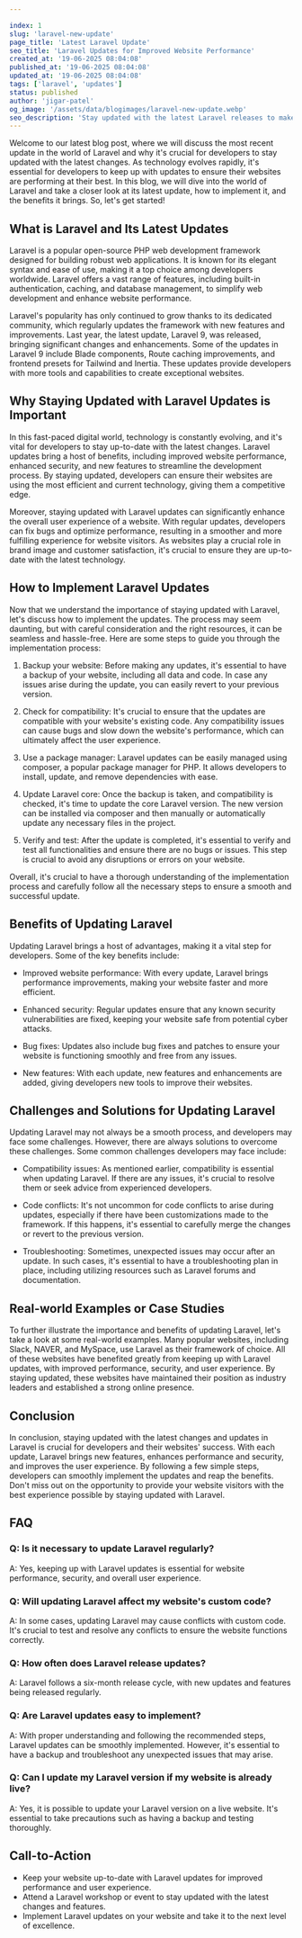 ```yaml
---

index: 1
slug: 'laravel-new-update'
page_title: 'Latest Laravel Update'
seo_title: 'Laravel Updates for Improved Website Performance'
created_at: '19-06-2025 08:04:08'
published_at: '19-06-2025 08:04:08'
updated_at: '19-06-2025 08:04:08'
tags: ['laravel', 'updates']
status: published
author: 'jigar-patel'
og_image: '/assets/data/blogimages/laravel-new-update.webp'
seo_description: 'Stay updated with the latest Laravel releases to make the most out of your web development projects. Laravel updates bring new features and enhancements to streamline your development process. Learn more about the benefits of the newest Laravel update here.'
---
```


Welcome to our latest blog post, where we will discuss the most recent update in the world of Laravel and why it's crucial for developers to stay updated with the latest changes. As technology evolves rapidly, it's essential for developers to keep up with updates to ensure their websites are performing at their best. In this blog, we will dive into the world of Laravel and take a closer look at its latest update, how to implement it, and the benefits it brings. So, let's get started!

## What is Laravel and Its Latest Updates

Laravel is a popular open-source PHP web development framework designed for building robust web applications. It is known for its elegant syntax and ease of use, making it a top choice among developers worldwide. Laravel offers a vast range of features, including built-in authentication, caching, and database management, to simplify web development and enhance website performance.

Laravel's popularity has only continued to grow thanks to its dedicated community, which regularly updates the framework with new features and improvements. Last year, the latest update, Laravel 9, was released, bringing significant changes and enhancements. Some of the updates in Laravel 9 include Blade components, Route caching improvements, and frontend presets for Tailwind and Inertia. These updates provide developers with more tools and capabilities to create exceptional websites.

## Why Staying Updated with Laravel Updates is Important

In this fast-paced digital world, technology is constantly evolving, and it's vital for developers to stay up-to-date with the latest changes. Laravel updates bring a host of benefits, including improved website performance, enhanced security, and new features to streamline the development process. By staying updated, developers can ensure their websites are using the most efficient and current technology, giving them a competitive edge.

Moreover, staying updated with Laravel updates can significantly enhance the overall user experience of a website. With regular updates, developers can fix bugs and optimize performance, resulting in a smoother and more fulfilling experience for website visitors. As websites play a crucial role in brand image and customer satisfaction, it's crucial to ensure they are up-to-date with the latest technology.

## How to Implement Laravel Updates

Now that we understand the importance of staying updated with Laravel, let's discuss how to implement the updates. The process may seem daunting, but with careful consideration and the right resources, it can be seamless and hassle-free. Here are some steps to guide you through the implementation process:

1. Backup your website: Before making any updates, it's essential to have a backup of your website, including all data and code. In case any issues arise during the update, you can easily revert to your previous version.

2. Check for compatibility: It's crucial to ensure that the updates are compatible with your website's existing code. Any compatibility issues can cause bugs and slow down the website's performance, which can ultimately affect the user experience.

3. Use a package manager: Laravel updates can be easily managed using composer, a popular package manager for PHP. It allows developers to install, update, and remove dependencies with ease.

4. Update Laravel core: Once the backup is taken, and compatibility is checked, it's time to update the core Laravel version. The new version can be installed via composer and then manually or automatically update any necessary files in the project.

5. Verify and test: After the update is completed, it's essential to verify and test all functionalities and ensure there are no bugs or issues. This step is crucial to avoid any disruptions or errors on your website.

Overall, it's crucial to have a thorough understanding of the implementation process and carefully follow all the necessary steps to ensure a smooth and successful update.

## Benefits of Updating Laravel

Updating Laravel brings a host of advantages, making it a vital step for developers. Some of the key benefits include:

- Improved website performance: With every update, Laravel brings performance improvements, making your website faster and more efficient.

- Enhanced security: Regular updates ensure that any known security vulnerabilities are fixed, keeping your website safe from potential cyber attacks.

- Bug fixes: Updates also include bug fixes and patches to ensure your website is functioning smoothly and free from any issues.

- New features: With each update, new features and enhancements are added, giving developers new tools to improve their websites.

## Challenges and Solutions for Updating Laravel

Updating Laravel may not always be a smooth process, and developers may face some challenges. However, there are always solutions to overcome these challenges. Some common challenges developers may face include:

- Compatibility issues: As mentioned earlier, compatibility is essential when updating Laravel. If there are any issues, it's crucial to resolve them or seek advice from experienced developers.

- Code conflicts: It's not uncommon for code conflicts to arise during updates, especially if there have been customizations made to the framework. If this happens, it's essential to carefully merge the changes or revert to the previous version.

- Troubleshooting: Sometimes, unexpected issues may occur after an update. In such cases, it's essential to have a troubleshooting plan in place, including utilizing resources such as Laravel forums and documentation.

## Real-world Examples or Case Studies

To further illustrate the importance and benefits of updating Laravel, let's take a look at some real-world examples. Many popular websites, including Slack, NAVER, and MySpace, use Laravel as their framework of choice. All of these websites have benefited greatly from keeping up with Laravel updates, with improved performance, security, and user experience. By staying updated, these websites have maintained their position as industry leaders and established a strong online presence.

## Conclusion

In conclusion, staying updated with the latest changes and updates in Laravel is crucial for developers and their websites' success. With each update, Laravel brings new features, enhances performance and security, and improves the user experience. By following a few simple steps, developers can smoothly implement the updates and reap the benefits. Don't miss out on the opportunity to provide your website visitors with the best experience possible by staying updated with Laravel.

## FAQ

### Q: Is it necessary to update Laravel regularly?

A: Yes, keeping up with Laravel updates is essential for website performance, security, and overall user experience.

### Q: Will updating Laravel affect my website's custom code?

A: In some cases, updating Laravel may cause conflicts with custom code. It's crucial to test and resolve any conflicts to ensure the website functions correctly.

### Q: How often does Laravel release updates?

A: Laravel follows a six-month release cycle, with new updates and features being released regularly.

### Q: Are Laravel updates easy to implement?

A: With proper understanding and following the recommended steps, Laravel updates can be smoothly implemented. However, it's essential to have a backup and troubleshoot any unexpected issues that may arise.

### Q: Can I update my Laravel version if my website is already live?

A: Yes, it is possible to update your Laravel version on a live website. It's essential to take precautions such as having a backup and testing thoroughly.

## Call-to-Action

- Keep your website up-to-date with Laravel updates for improved performance and user experience.
- Attend a Laravel workshop or event to stay updated with the latest changes and features. 
- Implement Laravel updates on your website and take it to the next level of excellence.